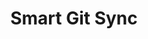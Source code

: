 ---
title: 'Smart Git Sync'
description: 'Platform leads can learn how Amplication facilitates seamless Git integration for managing infrastructure as code.'
icon: 'git-alt'
---
